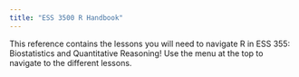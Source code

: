 ```yaml
---
title: "ESS 3500 R Handbook"
---
```


This reference contains the lessons you will need to navigate R in ESS 355: Biostatistics and Quantitative Reasoning! Use the menu at the top to navigate to the different lessons.